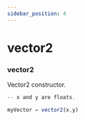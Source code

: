 ```yaml
---
sidebar_position: 4
---
```


# vector2

### vector2
Vector2 constructor.

```jsx title="vector2 Example"
-- x and y are floats.

myVector = vector2(x,y)
```